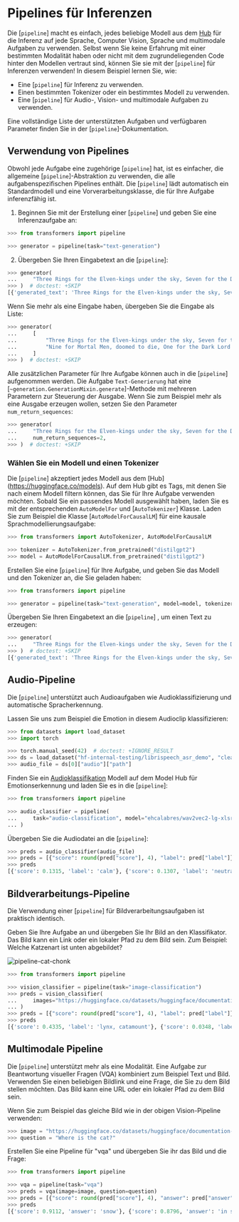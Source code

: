 <!--Copyright 2022 The HuggingFace Team. All rights reserved.

Licensed under the Apache License, Version 2.0 (the "License"); you may not use this file except in compliance with
the License. You may obtain a copy of the License at

http://www.apache.org/licenses/LICENSE-2.0

Unless required by applicable law or agreed to in writing, software distributed under the License is distributed on
an "AS IS" BASIS, WITHOUT WARRANTIES OR CONDITIONS OF ANY KIND, either express or implied. See the License for the
specific language governing permissions and limitations under the License.
-->

# Pipelines für Inferenzen

Die [`pipeline`] macht es einfach, jedes beliebige Modell aus dem [Hub](https://huggingface.co/models) für die Inferenz auf jede Sprache, Computer Vision, Sprache und multimodale Aufgaben zu verwenden. Selbst wenn Sie keine Erfahrung mit einer bestimmten Modalität haben oder nicht mit dem zugrundeliegenden Code hinter den Modellen vertraut sind, können Sie sie mit der [`pipeline`] für Inferenzen verwenden! In diesem Beispiel lernen Sie, wie:

* Eine [`pipeline`] für Inferenz zu verwenden.
* Einen bestimmten Tokenizer oder ein bestimmtes Modell zu verwenden.
* Eine [`pipeline`] für Audio-, Vision- und multimodale Aufgaben zu verwenden.

<Tip>

Eine vollständige Liste der unterstützten Aufgaben und verfügbaren Parameter finden Sie in der [`pipeline`]-Dokumentation.

</Tip>

## Verwendung von Pipelines

Obwohl jede Aufgabe eine zugehörige [`pipeline`] hat, ist es einfacher, die allgemeine [`pipeline`]-Abstraktion zu verwenden, die alle aufgabenspezifischen Pipelines enthält. Die [`pipeline`] lädt automatisch ein Standardmodell und eine Vorverarbeitungsklasse, die für Ihre Aufgabe inferenzfähig ist.

1. Beginnen Sie mit der Erstellung einer [`pipeline`] und geben Sie eine Inferenzaufgabe an:

```py
>>> from transformers import pipeline

>>> generator = pipeline(task="text-generation")
```

2. Übergeben Sie Ihren Eingabetext an die [`pipeline`]:

```py
>>> generator(
...     "Three Rings for the Elven-kings under the sky, Seven for the Dwarf-lords in their halls of stone"
>>> )  # doctest: +SKIP
[{'generated_text': 'Three Rings for the Elven-kings under the sky, Seven for the Dwarf-lords in their halls of stone, Seven for the Iron-priests at the door to the east, and thirteen for the Lord Kings at the end of the mountain'}]
```

Wenn Sie mehr als eine Eingabe haben, übergeben Sie die Eingabe als Liste:

```py
>>> generator(
...     [
...         "Three Rings for the Elven-kings under the sky, Seven for the Dwarf-lords in their halls of stone",
...         "Nine for Mortal Men, doomed to die, One for the Dark Lord on his dark throne",
...     ]
>>> )  # doctest: +SKIP
```

Alle zusätzlichen Parameter für Ihre Aufgabe können auch in die [`pipeline`] aufgenommen werden. Die Aufgabe `Text-Generierung` hat eine [`~generation.GenerationMixin.generate`]-Methode mit mehreren Parametern zur Steuerung der Ausgabe. Wenn Sie zum Beispiel mehr als eine Ausgabe erzeugen wollen, setzen Sie den Parameter `num_return_sequences`:

```py
>>> generator(
...     "Three Rings for the Elven-kings under the sky, Seven for the Dwarf-lords in their halls of stone",
...     num_return_sequences=2,
>>> )  # doctest: +SKIP
```

### Wählen Sie ein Modell und einen Tokenizer

Die [`pipeline`] akzeptiert jedes Modell aus dem [Hub] (https://huggingface.co/models). Auf dem Hub gibt es Tags, mit denen Sie nach einem Modell filtern können, das Sie für Ihre Aufgabe verwenden möchten. Sobald Sie ein passendes Modell ausgewählt haben, laden Sie es mit der entsprechenden `AutoModelFor` und [`AutoTokenizer`] Klasse. Laden Sie zum Beispiel die Klasse [`AutoModelForCausalLM`] für eine kausale Sprachmodellierungsaufgabe:

```py
>>> from transformers import AutoTokenizer, AutoModelForCausalLM

>>> tokenizer = AutoTokenizer.from_pretrained("distilgpt2")
>>> model = AutoModelForCausalLM.from_pretrained("distilgpt2")
```

Erstellen Sie eine [`pipeline`] für Ihre Aufgabe, und geben Sie das Modell und den Tokenizer an, die Sie geladen haben:

```py
>>> from transformers import pipeline

>>> generator = pipeline(task="text-generation", model=model, tokenizer=tokenizer)
```

Übergeben Sie Ihren Eingabetext an die [`pipeline`] , um einen Text zu erzeugen:

```py
>>> generator(
...     "Three Rings for the Elven-kings under the sky, Seven for the Dwarf-lords in their halls of stone"
>>> )  # doctest: +SKIP
[{'generated_text': 'Three Rings for the Elven-kings under the sky, Seven for the Dwarf-lords in their halls of stone, Seven for the Dragon-lords (for them to rule in a world ruled by their rulers, and all who live within the realm'}]
```

## Audio-Pipeline

Die [`pipeline`] unterstützt auch Audioaufgaben wie Audioklassifizierung und automatische Spracherkennung.

Lassen Sie uns zum Beispiel die Emotion in diesem Audioclip klassifizieren:

```py
>>> from datasets import load_dataset
>>> import torch

>>> torch.manual_seed(42)  # doctest: +IGNORE_RESULT
>>> ds = load_dataset("hf-internal-testing/librispeech_asr_demo", "clean", split="validation")
>>> audio_file = ds[0]["audio"]["path"]
```

Finden Sie ein [Audioklassifikation](https://huggingface.co/models?pipeline_tag=audio-classification) Modell auf dem Model Hub für Emotionserkennung und laden Sie es in die [`pipeline`]:

```py
>>> from transformers import pipeline

>>> audio_classifier = pipeline(
...     task="audio-classification", model="ehcalabres/wav2vec2-lg-xlsr-en-speech-emotion-recognition"
... )
```

Übergeben Sie die Audiodatei an die [`pipeline`]:

```py
>>> preds = audio_classifier(audio_file)
>>> preds = [{"score": round(pred["score"], 4), "label": pred["label"]} for pred in preds]
>>> preds
[{'score': 0.1315, 'label': 'calm'}, {'score': 0.1307, 'label': 'neutral'}, {'score': 0.1274, 'label': 'sad'}, {'score': 0.1261, 'label': 'fearful'}, {'score': 0.1242, 'label': 'happy'}]
```

## Bildverarbeitungs-Pipeline

Die Verwendung einer [`pipeline`] für Bildverarbeitungsaufgaben ist praktisch identisch.

Geben Sie Ihre Aufgabe an und übergeben Sie Ihr Bild an den Klassifikator. Das Bild kann ein Link oder ein lokaler Pfad zu dem Bild sein. Zum Beispiel: Welche Katzenart ist unten abgebildet?

![pipeline-cat-chonk](https://huggingface.co/datasets/huggingface/documentation-images/resolve/main/pipeline-cat-chonk.jpeg)

```py
>>> from transformers import pipeline

>>> vision_classifier = pipeline(task="image-classification")
>>> preds = vision_classifier(
...     images="https://huggingface.co/datasets/huggingface/documentation-images/resolve/main/pipeline-cat-chonk.jpeg"
... )
>>> preds = [{"score": round(pred["score"], 4), "label": pred["label"]} for pred in preds]
>>> preds
[{'score': 0.4335, 'label': 'lynx, catamount'}, {'score': 0.0348, 'label': 'cougar, puma, catamount, mountain lion, painter, panther, Felis concolor'}, {'score': 0.0324, 'label': 'snow leopard, ounce, Panthera uncia'}, {'score': 0.0239, 'label': 'Egyptian cat'}, {'score': 0.0229, 'label': 'tiger cat'}]
```

## Multimodale Pipeline

Die [`pipeline`] unterstützt mehr als eine Modalität. Eine Aufgabe zur Beantwortung visueller Fragen (VQA) kombiniert zum Beispiel Text und Bild. Verwenden Sie einen beliebigen Bildlink und eine Frage, die Sie zu dem Bild stellen möchten. Das Bild kann eine URL oder ein lokaler Pfad zu dem Bild sein.

Wenn Sie zum Beispiel das gleiche Bild wie in der obigen Vision-Pipeline verwenden:

```py
>>> image = "https://huggingface.co/datasets/huggingface/documentation-images/resolve/main/pipeline-cat-chonk.jpeg"
>>> question = "Where is the cat?"
```

Erstellen Sie eine Pipeline für "vqa" und übergeben Sie ihr das Bild und die Frage:

```py
>>> from transformers import pipeline

>>> vqa = pipeline(task="vqa")
>>> preds = vqa(image=image, question=question)
>>> preds = [{"score": round(pred["score"], 4), "answer": pred["answer"]} for pred in preds]
>>> preds
[{'score': 0.9112, 'answer': 'snow'}, {'score': 0.8796, 'answer': 'in snow'}, {'score': 0.6717, 'answer': 'outside'}, {'score': 0.0291, 'answer': 'on ground'}, {'score': 0.027, 'answer': 'ground'}]
```
